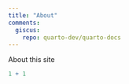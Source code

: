 ---
title: "About"
comments:
  giscus: 
    repo: quarto-dev/quarto-docs
---

About this site

```{r}
1 + 1
```
